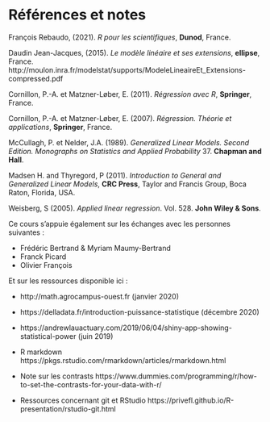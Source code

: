 # Références et notes

François Rebaudo, (2021).
*R pour les scientifiques*, **Dunod**, France.

Daudin Jean-Jacques, (2015).
*Le modèle linéaire et ses extensions*, **ellipse**, France.
http://moulon.inra.fr/modelstat/supports/ModeleLineaireEt_Extensions-compressed.pdf

Cornillon, P.-A. et Matzner-Løber, E. (2011). *Régression avec R*, **Springer**, France.

Cornillon, P.-A. et Matzner-Løber, E. (2007). *Régression. Théorie et applications*, **Springer**, France.

McCullagh, P. et Nelder, J.A. (1989). *Generalized Linear Models. Second Edition. Monographs on Statistics and Applied Probability* 37. **Chapman and Hall**.

Madsen H. and Thyregord, P (2011). *Introduction to General and Generalized Linear Models*, **CRC Press**, Taylor and Francis Group, Boca Raton, Florida, USA.

Weisberg, S (2005). *Applied linear regression*. Vol. 528. **John Wiley & Sons**.



Ce cours s’appuie également sur les échanges avec les personnes suivantes : 

- Frédéric Bertrand & Myriam Maumy-Bertrand
- Franck Picard
- Olivier François

Et sur les ressources disponible ici : 

- http://math.agrocampus-ouest.fr (janvier 2020)
- https://delladata.fr/introduction-puissance-statistique (décembre 2020)
- https://andrewlauactuary.com/2019/06/04/shiny-app-showing-statistical-power (juin 2019)
- R markdown https://pkgs.rstudio.com/rmarkdown/articles/rmarkdown.html

- Note sur les contrasts https://www.dummies.com/programming/r/how-to-set-the-contrasts-for-your-data-with-r/
- Ressources concernant git et RStudio https://privefl.github.io/R-presentation/rstudio-git.html
